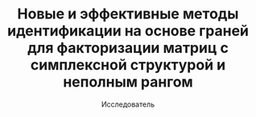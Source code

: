 ---
title: "Новые и эффективные методы идентификации на основе граней для факторизации матриц с симплексной структурой и неполным рангом"
subtitle: "Исследователь"
organization: "Университет Иннополис"
period: "2025 — Настоящее время"
type: "research"
description: "Исследование в рамках дипломной работы магистра о новых методов идентификации граней многогранников для SSMF с целью улучшения существующего алгоритма GFPI"
responsibilities:
  - "Разработка и реализация новых методов идентификации граней многогранников"
  - "Обзор современных методов SSMF и методов идентификации граней"
  - "Проведение экспериментов"
stack:
  - "PuLP"
  - "Numpy"
  - "CVXPY"
  - "Scikit-Learn"
concepts:
  - "Оптимизация с ограничениями"
  - "Линейное программирование"
supervisor: "Valentin Leplat"
coSupervisors:
  - Nicolas Gillis
order: 30
---